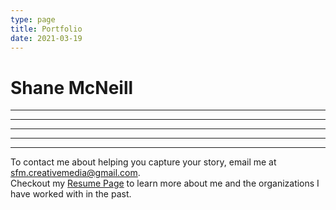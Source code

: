 ```yaml
---
type: page
title: Portfolio
date: 2021-03-19
---
```



# Shane McNeill

<Vimeo
  video="716187981"
  responsive
  showTitle={false}
  showPortrait={false}
  showByline={false}
  controls={false}
/>

---

<VideoCard 
  title="United PDX: Youth Development Academy"
  description="One minute video for United PDX's Youth Development Academy (YDA).  This is the United PDX's top tier, high performance program with teams competing regionally and nationally.  Interviewed the YDA Directors, Jonathan Wilkins and Trevor Tharp."
  video="717311576"
  type="vimeo"
/>

---

<VideoCard 
  title="United PDX: Competitive Academy"
  description="A social media promo for the United PDX youth soccer club. The focus of this promo is on their Competitive Academy Director Justan Wolvert, where he explains the benefits of joining the soccer club."
  video="717313414"
  type="vimeo"
/>

---

<VideoCard 
  title="Wild Diversity: Promo"
  description="A 30 second social media promo for Wild Diversity telling the story of Rudy, a Mexican-American who speaks about his love of nature and what the outdoors mean to him."
  video="716196018"
  type="vimeo"
/>

---

<VideoCard 
  title="Short Film: My Sweet Whiskey"
  description="Worked as both a DP and Camera Operator on the short film My Sweet Whiskey. In this dark comedy, a brother and sister attempt to film a documentary about a pair of bank robbers leading up to their latest heist and the eventual bloody aftermath."
  video="jDDkkI5PXcU"
  type="youtube"
/>

---

<div style={{textAlign: 'center', marginBottom: "1em"}}>To contact me about helping you capture your story, email me at <a href="mailto:sfm.creativemedia@gmail.com">sfm.creativemedia@gmail.com</a>.</div>
<div style={{textAlign: 'center'}}>Checkout my <a href="/resume">Resume Page</a> to learn more about me and the organizations I have worked with in the past.</div>